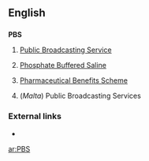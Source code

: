 ==English==

==={{initialism}}===
'''PBS'''

# {{US}} [[w:Public Broadcasting Service|Public Broadcasting Service]]
# {{US}} [[w:Phosphate Buffered Saline|Phosphate Buffered Saline]]
# {{AU}} [[w:Pharmaceutical Benefits Scheme|Pharmaceutical Benefits Scheme]]
#(''Malta'') Public Broadcasting Services

===External links===
* {{pedialite}}

[[ar:PBS]]